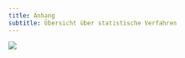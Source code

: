 ```yaml
---
title: Anhang
subtitle: Übersicht über statistische Verfahren
---
```


::::{.content-visible when-format="html"}
:::{.column-screen}
![](./images/media/image131.png){fig-align="center"}
:::
::::

::: {.content-visible when-format="pdf"}

\newgeometry{top=2mm, bottom=2mm, left=20mm, right=2mm}
\begin{figure}
  \includegraphics[angle=90,origin=c, width=.85\linewidth]{./images/media/image131b.png}
  \label{fig:boat1}
\end{figure}
\restoregeometry
:::
